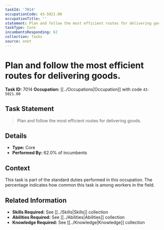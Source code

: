 ```yaml
---
taskId: '7014'
occupationCode: 43-5021.00
occupationTitle: ''
statement: Plan and follow the most efficient routes for delivering goods.
taskType: Core
incumbentsResponding: 62
collection: Tasks
source: onet
---
```

# Plan and follow the most efficient routes for delivering goods.

**Task ID:** 7014
**Occupation:** [[../Occupations|Occupation]] with code `43-5021.00`

## Task Statement

> Plan and follow the most efficient routes for delivering goods.

## Details

- **Type:** Core
- **Performed By:** 62.0% of incumbents

## Context

This task is part of the standard duties performed in this occupation. The percentage indicates how common this task is among workers in the field.

## Related Information

- **Skills Required:** See [[../Skills|Skills]] collection
- **Abilities Required:** See [[../Abilities|Abilities]] collection
- **Knowledge Required:** See [[../Knowledge|Knowledge]] collection
